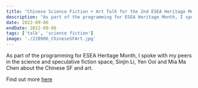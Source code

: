 ```yaml
---
title: "Chinese Science Fiction + Art Talk for the 2nd ESEA Heritage Month"
description: "As part of the programming for ESEA Heritage Month, I spoke with my peers in the science and speculative fiction space, Sinjin Li, Yen Ooi and Mia Ma Chen about the Chinese SF and art.  "
date: 2022-09-06
endDate: 2022-09-06
tags: ['talk', 'science fiction']
image: './220906_ChineseSFArt.jpg'
---
```


As part of the programming for ESEA Heritage Month, I spoke with my peers in the science and speculative fiction space, Sinjin Li, Yen Ooi and Mia Ma Chen about the Chinese SF and art. 

Find out more [here](https://twitter.com/yenooi/status/1563117693875605504)